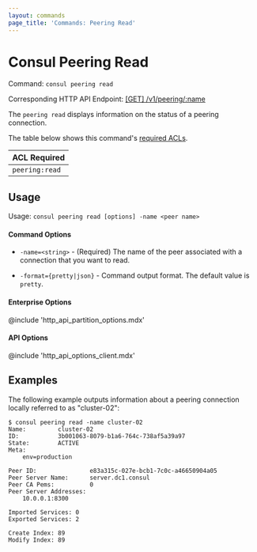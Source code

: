 ```yaml
---
layout: commands
page_title: 'Commands: Peering Read'
---
```


# Consul Peering Read

Command: `consul peering read`

Corresponding HTTP API Endpoint: [\[GET\] /v1/peering/:name](/api-docs/peering#read-a-peering-connection)

The `peering read` displays information on the status of a peering connection.

The table below shows this command's [required ACLs](/api-docs/api-structure#authentication).

| ACL Required |
| ------------ |
| `peering:read`  |

## Usage

Usage: `consul peering read [options] -name <peer name>`

#### Command Options

- `-name=<string>` - (Required) The name of the peer associated with a connection that you want to read.

- `-format={pretty|json}` - Command output format. The default value is `pretty`.

#### Enterprise Options

@include 'http_api_partition_options.mdx'

#### API Options

@include 'http_api_options_client.mdx'

## Examples

The following example outputs information about a peering connection locally referred to as "cluster-02":

```shell-session hideClipboard
$ consul peering read -name cluster-02
Name:         cluster-02
ID:           3b001063-8079-b1a6-764c-738af5a39a97
State:        ACTIVE
Meta:
    env=production

Peer ID:               e83a315c-027e-bcb1-7c0c-a46650904a05
Peer Server Name:      server.dc1.consul
Peer CA Pems:          0
Peer Server Addresses:
    10.0.0.1:8300

Imported Services: 0
Exported Services: 2

Create Index: 89
Modify Index: 89
```

